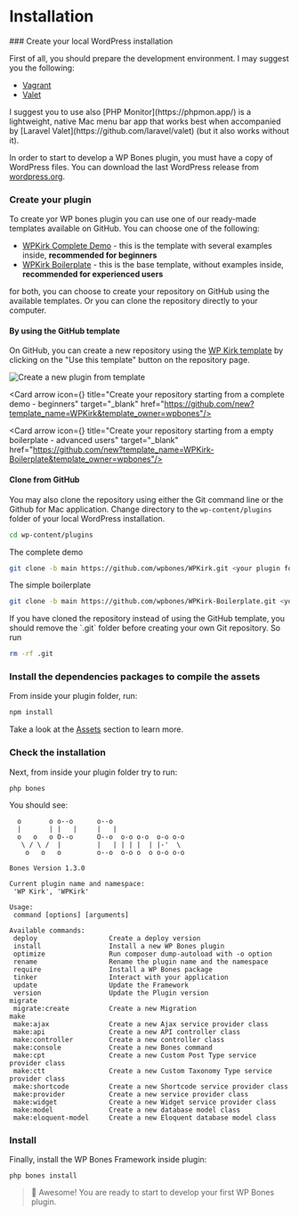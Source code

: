 
# Installation


<Steps>
### Create your local WordPress installation

First of all, you should prepare the development environment. I may suggest you the following:

- [Vagrant](https://github.com/gfazioli/VagrantUbuntu)
- [Valet](https://laravel.com/docs/10.x/valet)

<Callout>
I suggest you to use also [PHP Monitor](https://phpmon.app/) is a lightweight, native Mac menu bar app that works best when accompanied by [Laravel Valet](https://github.com/laravel/valet) (but it also works without it).
</Callout>

In order to start to develop a WP Bones plugin, you must have a copy of WordPress files. You can download the last WordPress release from [wordpress.org](#http://wordpress.org).


### Create your plugin

To create yor WP bones plugin you can use one of our ready-made templates available on GitHub. You can choose one of the following:

 - [WPKirk Complete Demo](https://github.com/wpbones/WPKirk) - this is the template with several examples inside, **recommended for beginners**
 - [WPKirk Boilerplate](https://github.com/wpbones/WPKirk-Boilerplate) - this is the base template, without examples inside, **recommended for experienced users**

for both, you can choose to create your repository on GitHub using the available templates. Or you can clone the repository directly to your computer.

#### By using the GitHub template

On GitHub, you can create a new repository using the [WP Kirk template](https://github.com/wpbones/WPKirk) by clicking on the "Use this template" button on the repository page.

![Create a new plugin from template](./github-template.png)

<Cards num={1}>

  <Card arrow icon={<IconBrandGithub />} title="Create your repository starting from a complete demo - beginners" target="_blank" href="https://github.com/new?template_name=WPKirk&template_owner=wpbones"/>

  
  <Card arrow icon={<IconBrandGithub />} title="Create your repository starting from a empty boilerplate - advanced users" target="_blank" href="https://github.com/new?template_name=WPKirk-Boilerplate&template_owner=wpbones"/>

</Cards>  
  

#### Clone from GitHub

You may also clone the repository using either the Git command line or the Github for Mac application.
Change directory to the `wp-content/plugins` folder of your local WordPress installation.

```sh copy
cd wp-content/plugins
```

The complete demo

```sh copy
git clone -b main https://github.com/wpbones/WPKirk.git <your plugin folder>
```

The simple boilerplate

```sh copy
git clone -b main https://github.com/wpbones/WPKirk-Boilerplate.git <your plugin folder>
```

<Callout type="warning">
If you have cloned the repository instead of using the GitHub template, you should remove the `.git` folder before creating your own Git repository.
So run 

```sh copy
rm -rf .git
```
</Callout>

### Install the dependencies packages to compile the assets

From inside your plugin folder, run:

```sh npm2yarn
npm install
```
Take a look at the [Assets](assets) section to learn more.


### Check the installation

Next, from inside your plugin folder try to run:

```shell copy
php bones
```


You should see:

```shell
  o       o o--o      o--o
  |       | |   |     |   |
  o   o   o O--o      O--o  o-o o-o  o-o o-o
   \ / \ /  |         |   | | | |  | |-'  \
    o   o   o         o--o  o-o o  o o-o o-o

Bones Version 1.3.0

Current plugin name and namespace:
 'WP Kirk', 'WPKirk'

Usage:
 command [options] [arguments]

Available commands:
 deploy                  Create a deploy version
 install                 Install a new WP Bones plugin
 optimize                Run composer dump-autoload with -o option
 rename                  Rename the plugin name and the namespace
 require                 Install a WP Bones package
 tinker                  Interact with your application
 update                  Update the Framework
 version                 Update the Plugin version
migrate
 migrate:create          Create a new Migration
make
 make:ajax               Create a new Ajax service provider class
 make:api                Create a new API controller class
 make:controller         Create a new controller class
 make:console            Create a new Bones command
 make:cpt                Create a new Custom Post Type service provider class
 make:ctt                Create a new Custom Taxonomy Type service provider class
 make:shortcode          Create a new Shortcode service provider class
 make:provider           Create a new service provider class
 make:widget             Create a new Widget service provider class
 make:model              Create a new database model class
 make:eloquent-model     Create a new Eloquent database model class
``` 


### Install

Finally, install the WP Bones Framework inside plugin:

```shell copy
php bones install
```

> 👏 Awesome! You are ready to start to develop your first WP Bones plugin.

</Steps>
